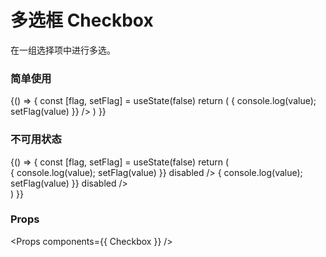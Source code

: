 
<Meta title="Checkbox" component={Checkbox} />

# 多选框 Checkbox

在一组选择项中进行多选。

### 简单使用

<Preview>
  <Story name="Checkbox">
    {() => {
      const [flag, setFlag] = useState(false)
      return (
        <Checkbox
          label={'Apple'}
          value={flag}
          onChange={(value) => { console.log(value); setFlag(value) }}
        />
      )
    }}
  </Story>
</Preview>

### 不可用状态

<Preview>
  <Story name="Disabled Checkbox">
    {() => {
      const [flag, setFlag] = useState(false)
      return (
        <div>
          <Checkbox
            className="mr-2"
            label={'Apple'}
            value={flag}
            onChange={(value) => { console.log(value); setFlag(value) }}
            disabled
          />
          <Checkbox
            className="mr-2"
            label={'Banana'}
            value={!flag}
            onChange={(value) => { console.log(value); setFlag(value) }}
            disabled
          />
        </div>
      )
    }}
  </Story>
</Preview>

### Props

<Props components={{ Checkbox }} />